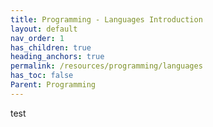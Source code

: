 ---
title: Programming - Languages Introduction
layout: default
nav_order: 1
has_children: true
heading_anchors: true
permalink: /resources/programming/languages
has_toc: false
Parent: Programming
---
test